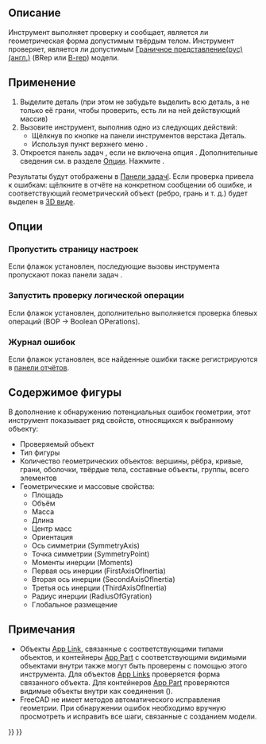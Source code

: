 <languages/>

{{Docnav/ru
|[[Part_XOR/ru|Булева XOR]]
|[[Part_Defeaturing/ru|Удаление элемента]]
|[[Part_Workbench/ru|Деталь]]
|IconL=Part_XOR.svg
|IconR=Part_Defeaturing.svg
|IconC=Workbench_Part.svg
}}

{{GuiCommand/ru
|Name/ru=Проверка геометрии
|Name=Part_CheckGeometry‏‎
|MenuLocation=Деталь → Проверка геометрии
|Workbenches=[[Part_Workbench/ru|Деталь]]
}}

<span id="Description"></span>
== Описание ==

Инструмент {{Button|[[Image:Part_CheckGeometry.svg|16px]] [[Part_CheckGeometry|Проверка геометрии]]}} выполняет проверку и сообщает, является ли геометрическая форма допустимым твёрдым телом. Инструмент проверяет, является ли допустимым [https://ru.wikipedia.org/wiki/Граничное_представление Граничное представление(рус)] [https://en.wikipedia.org/wiki/Boundary_representation (англ.)] (BRep или [[Glossary/ru#B|B-rep]]) модели.

<span id="Usage"></span>
== Применение ==

# Выделите деталь (при этом не забудьте выделить всю деталь, а не только её грани, чтобы проверить, есть ли на ней действующий массив) 
# Вызовите инструмент, выполнив одно из следующих действий:
#* Щёлкнув по кнопке {{Button|[[Image:Part_CheckGeometry.svg|16px]] [[Part_CheckGeometry/ru|Проверить геометрию]]}} на панели инструментов верстака Деталь.
#* Используя пункт верхнего меню {{MenuCommand|Деталь → [[Image:Part_CheckGeometry.svg|16px]] Проверка геометрии}}.
# Откроется панель задач {{MenuCommand|Настройки}}, если не включена опция {{MenuCommand|Пропустить страницу настроек}}. Дополнительные сведения см. в разделе [[#Опции|Опции]]. Нажмите {{Button|Запустить проверку}}.

Результаты будут отображены в [[Task_panel/ru|Панели задачl]]. Если проверка привела к ошибкам: щёлкните в отчёте на конкретном сообщении об ошибке, и соответствующий геометрический объект (ребро, грань и т. д.) будет выделен в [[3D_view/ru|3D виде]].

<span id="Options"></span>
==Опции==

<span id="Skip_settings_page"></span>
=== Пропустить страницу настроек ===

Если флажок установлен, последующие вызовы инструмента пропускают показ панели задач {{MenuCommand|Настройки}}.

<span id="Run_BOP_check"></span>
=== Запустить проверку логической операции ===

Если флажок установлен, дополнительно выполняется проверка блевых операций (BOP -> Boolean OPerations).

<span id="Log_errors"></span>
=== Журнал ошибок ===

Если флажок установлен, все найденные ошибки также регистрируются в [[Report_view/ru|панели отчётов]].

<span id="Shape_Content"></span>
== Содержимое фигуры ==

В дополнение к обнаружению потенциальных ошибок геометрии, этот инструмент показывает ряд свойств, относящихся к выбранному объекту:
* Проверяемый объект
* Тип фигуры
* Количество геометрических объектов: вершины, рёбра, кривые, грани, оболочки, твёрдые тела, составные объекты, группы, всего элементов
* Геометрические и массовые свойства:
** Площадь
** Объём
** Масса
** Длина
** Центр масс
** Ориентация
** Ось симметрии (SymmetryAxis)
** Точка симметрии (SymmetryPoint)
** Моменты инерции (Moments)
** Первая ось инерции (FirstAxisOfInertia)
** Вторая ось инерции (SecondAxisOfInertia)
** Третья ось инерции (ThirdAxisOfInertia)
** Радиус инерции (RadiusOfGyration)
** Глобальное размещение

<span id="Notes"></span>
== Примечания ==

* Объекты [[App_Link/ru|App Link]], связанные с соответствующими типами объектов, и контейнеры [[App_Part/ru|App Part]] с соответствующими видимыми объектами внутри также могут быть проверены с помощью этого инструмента. Для объектов [[App_Link/ru|App Links]] проверяется форма связанного объекта. Для контейнеров [[App_Part/ru|App Part]] проверяются видимые объекты внутри как соединения ({{Version/ru|0.20}}).
* FreeCAD не имеет методов автоматического исправления геометрии. При обнаружении ошибок необходимо вручную просмотреть и исправить все шаги, связанные с созданием модели.


{{Docnav/ru
|[[Part_XOR/ru|Булева XOR]]
|[[Part_Defeaturing/ru|Удаление элемента]]
|[[Part_Workbench/ru|Деталь]]
|IconL=Part_XOR.svg
|IconR=Part_Defeaturing.svg
|IconC=Workbench_Part.svg
}}

{{Part_Tools_navi{{#translation:}}}}
{{Userdocnavi{{#translation:}}}}